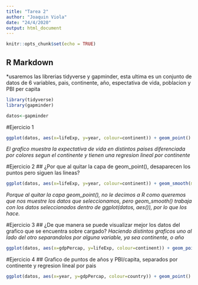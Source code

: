 ```yaml
---
title: "Tarea 2"
author: "Joaquin Viola"
date: "24/4/2020"
output: html_document
---
```


```r
knitr::opts_chunk$set(echo = TRUE)
```

## R Markdown
*usaremos las librerias tidyverse y gapminder, esta ultima es un conjunto de datos de 6 variables, pais, continente, año, espectativa de vida, poblacion y PBI per capita
```r
library(tidyverse)
library(gapminder)
```
```r
datos<-gapminder
```
#Ejercicio 1
```r
ggplot(datos, aes(x=lifeExp, y=year, colour=continent)) + geom_point() + geom_smooth(method = lm, se=FALSE) + labs(x="Expectativa de vida", y="Año", colour="Continente", caption = "Evolucion de la expectativa de vida")
```
*El grafico muestra la expectativa de vida en distintos paises diferenciada por colores segun el continente y tienen una regresion lineal por continente*

#Ejercicio 2
## ¿Por que al quitar la capa de geom_point(), desaparecen los puntos pero siguen las lineas?
```r
ggplot(datos, aes(x=lifeExp, y=year, colour=continent)) + geom_smooth(method = lm, se=FALSE) + labs(x="Expectativa de vida", y="Año", colour="Continente", caption = "Evolucion de la expectativa de vida")
```
*Porque al quitar la capa geom_point(), no le decimos a R como queremos que nos muestre los datos que seleccionamos, pero geom_smooth() trabaja con los datos seleccionados dentro de ggplot(datos, aes()), por lo que los hace.*

#Ejercicio 3
## ¿De que manera se puede visualizar mejor los datos del grafico que se encuentra sobre cargado?
*Haciendo distintos graficos uno al lado del otro separandolos por alguna variable, ya sea continente, o año*
```r
ggplot(datos, aes(x=gdpPercap, y=lifeExp, colour=continent)) + geom_point() + facet_wrap(~year) + labs(x = "PBI p/capita", y= "Expectativa de vida", caption = "Expectativa de vida y PBI p/capita a lo largo de los años")
```
#Ejercicio 4
## Grafico de puntos de años y PBI/capita, separados por continente y regresion lineal por pais
```r
ggplot(datos, aes(x=year, y=gdpPercap, colour=country)) + geom_point() + theme(aspect.ratio = 1) + facet_wrap(~continent) + labs(x = "Año", y= "PBI/cabeza", caption = "Avance del PBI/cabeza en los años, separados por continente y refresion lineal de los paises") + geom_smooth(method=lm, se= FALSE)
```